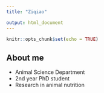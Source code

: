 ```yaml
---
title: "Ziqiao"

output: html_document
---
```


```r
knitr::opts_chunk$set(echo = TRUE)
```

## About me
- Animal Science Department
- 2nd year PhD student
- Research in animal nutrition